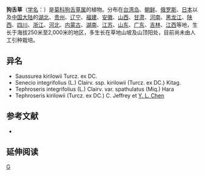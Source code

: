 {{Speciesbox 
| genus = Tephroseris
| species = kirilowii
| authority = (Turcz. ex DC.) J. Holub
}}
'''狗舌草'''（[[学名|学名]]：{{lang|la|''Tephroseris kirilowii''}}）是[[菊科|菊科]][[狗舌草属|狗舌草属]]的植物。分布在[[台湾岛|台湾岛]]、[[朝鲜|朝鲜]]、[[俄罗斯|俄罗斯]]、[[日本|日本]]以及[[中国大陆|中国大陆]]的[[湖北|湖北]]、[[贵州|贵州]]、[[辽宁|辽宁]]、[[福建|福建]]、[[安徽|安徽]]、[[山西|山西]]、[[甘肃|甘肃]]、[[河南|河南]]、[[黑龙江|黑龙江]]、[[陕西|陕西]]、[[四川|四川]]、[[浙江|浙江]]、[[河北|河北]]、[[内蒙古|内蒙古]]、[[湖南|湖南]]、[[江苏|江苏]]、[[山东|山东]]、[[广东|广东]]、[[吉林|吉林]]、[[江西|江西]]等地，生长于海拔250米至2,000米的地区，多生长在草地山坡及山顶阳处，目前尚未由人工引种栽培。

== 异名 ==
* Saussurea kirilowii Turcz. ex DC.
* Senecio integrifolius (L.) Clairv. ssp. kirilowii (Turcz. ex DC.) Kitag.
* Tephroseris integrifolius (L.) Clairv. var. spathulatus (Miq.) Hara
* Tephroseris kirilowii (Turcz. ex DC.) C. Jeffrey et [[陈艺林|Y. L. Chen]]

== 参考文献 ==
<div class="references-small">
* {{cite web| url =http://www.bioinfo.cn/db05/KmzwSpecies.php?action=view&id=5704| title =狗舌草| work =《中国高等植物数据库全库》| publisher =中国科学院微生物研究所| author =昆明植物研究所| accessdate =2009-02-26| deadurl =yes| archiveurl =https://web.archive.org/web/20160305042210/http://www.bioinfo.cn/db05/KmzwSpecies.php?action=view&id=5704| archivedate =2016-03-05}}
</div>

== 延伸阅读 ==
{{Wikisource further reading}}

{{Taxonbar|from=Q5371987}}

[[Category:狗舌草属|G]]


{{植物小作品}}